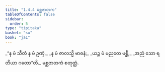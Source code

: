 ```yaml
---
title: "1.4.4 မစ္ဆဇာတက"
tableOfContents: false
sidebar:
  order: 5
type: "tipitaka"
basket: "su"
book: "ja1"
---
```



<DynamicBreadcrumb />

<Division number="34" book="ja1">

<Paragraph number="74" type="verses" book="ja1">
_“န မံ သီတံ န မံ ဥဏှံ,_  
_န မံ ဇာလသ္မိ ဗာဓနံ;_  
_ယဉ္စ မံ မညတေ မစ္ဆီ,_  
_အညံ သော ရတိယာ ဂတော”တိ._  


</Paragraph>
</Division>

<Paragraph number="75" type="center" book="ja1">
မစ္ဆဇာတကံ စတုတ္ထံ.
</Paragraph>